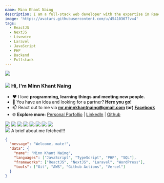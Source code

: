 ```yaml
---
name: Minn Khant Naing
description: I am a full-stack web developer with the expertise in ReactJS, NextJS, Laravel and other cutting-edge technologies who loves to programming and speaking to people.
image: 'https://avatars.githubusercontent.com/u/45410367?v=4'
tags:
  - ReactJS
  - NextJS
  - Livewire
  - Laravel
  - JavaScript
  - PHP
  - Backend
  - Fullstack
---
```


<div className="h-28 w-28 rounded-full overflow-hidden mx-auto">
  <img src="https://avatars.githubusercontent.com/u/45410367?v=4" />
</div>

<h3 className="flex flex-row max-w-[300px] mt-5 mx-auto">
  <img
    src="https://raw.githubusercontent.com/lwinmoepaing/lwinmoepaing/main/img/gitto.gif"
    className="h-[20px] object-contain mr-2"
  />
  <span> Hi, I'm Minn Khant Naing </span>
</h3>

<div className="container max-w-[720px] mx-auto">

- ❤️ I love **programming, learning things and meeting new people.**
- 🤝 You have an idea and looking for a partner? **Here you go**!
- 📫 React out to me via **mr.minnkhantnaing@gmail.com (or) [Facebook](https://www.facebook.com/mrminnkhantnaing/)**
- 🌐 **Explore more:** [Personal Porfollio](https://minnkhantnaing.com) | [LinkedIn](https://www.linkedin.com/in/mrminnkhantnaing/) | [Github](https://github.com/mrminnkhantnaing)

<div className="flex flex-row gap-2">
  <img
    className="h-5"
    src="https://raw.githubusercontent.com/github/explore/80688e429a7d4ef2fca1e82350fe8e3517d3494d/topics/javascript/javascript.png"
  />
  <img
    className="h-5"
    src="https://raw.githubusercontent.com/github/explore/80688e429a7d4ef2fca1e82350fe8e3517d3494d/topics/typescript/typescript.png"
  />
  <img
    className="h-5"
    src="https://raw.githubusercontent.com/github/explore/80688e429a7d4ef2fca1e82350fe8e3517d3494d/topics/react/react.png"
  />
  <img
    className="h-5"
    src="https://i18nexus.com/_next/static/media/nextjs.e54be70c.svg"
  />
  <img
    className="h-5"
    src="https://raw.githubusercontent.com/github/explore/80688e429a7d4ef2fca1e82350fe8e3517d3494d/topics/nodejs/nodejs.png"
  />
  <img
    className="h-5"
    src="https://raw.githubusercontent.com/github/explore/80688e429a7d4ef2fca1e82350fe8e3517d3494d/topics/php/php.png"
  />
  <img
    className="h-5"
    src="https://upload.wikimedia.org/wikipedia/commons/thumb/9/9a/Laravel.svg/1200px-Laravel.svg.png"
  />
  <img
    className="h-5"
    src="https://raw.githubusercontent.com/github/explore/80688e429a7d4ef2fca1e82350fe8e3517d3494d/topics/mysql/mysql.png"
  />
</div>

<div className="flex flex-row gap-2 my-2">
  <img
    className="h-5"
    src="https://raw.githubusercontent.com/lwinmoepaing/lwinmoepaing/main/img/katto.gif"
  />
  <span>A brief about me fetched!!!</span>
</div>

```json
{
  "message": "Welcome, mate!",
  "data": {
    "name": "Minn Khant Naing",
    "languages": ["JavaScript", "TypeScript", "PHP", "SQL"],
    "frameworks": ["ReactJS", "NextJS", "Laravel", "WordPress"],
    "tools": ["Git", "AWS", "Github Actions", "Vercel"]
  }
}
```

</div>

